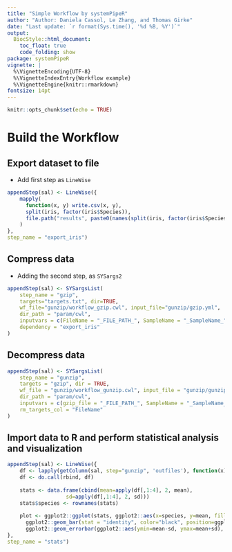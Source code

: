 ```yaml
---
title: "Simple Workflow by systemPipeR" 
author: "Author: Daniela Cassol, Le Zhang, and Thomas Girke"
date: "Last update: `r format(Sys.time(), '%d %B, %Y')`" 
output:
  BiocStyle::html_document:
    toc_float: true
    code_folding: show
package: systemPipeR
vignette: |
  %\VignetteEncoding{UTF-8}
  %\VignetteIndexEntry{Workflow example}
  %\VignetteEngine{knitr::rmarkdown}
fontsize: 14pt
---
```


```r
knitr::opts_chunk$set(echo = TRUE)
```

# Build the Workflow 

## Export dataset to file

- Add first step as `LineWise`

```r
appendStep(sal) <- LineWise({
    mapply(
      function(x, y) write.csv(x, y),
      split(iris, factor(iris$Species)),
      file.path("results", paste0(names(split(iris, factor(iris$Species))), ".csv"))
    )
}, 
step_name = "export_iris")

```

## Compress data

- Adding the second step, as `SYSargs2` 

```r
appendStep(sal) <- SYSargsList(
    step_name = "gzip", 
    targets="targets.txt", dir=TRUE,
    wf_file="gunzip/workflow_gzip.cwl", input_file="gunzip/gzip.yml",
    dir_path = "param/cwl",
    inputvars = c(FileName = "_FILE_PATH_", SampleName = "_SampleName_"), 
    dependency = "export_iris"
)
```

## Decompress data

```r
appendStep(sal) <- SYSargsList(
    step_name = "gunzip", 
    targets = "gzip", dir = TRUE,
    wf_file = "gunzip/workflow_gunzip.cwl", input_file = "gunzip/gunzip.yml",
    dir_path = "param/cwl",
    inputvars = c(gzip_file = "_FILE_PATH_", SampleName = "_SampleName_"), 
    rm_targets_col = "FileName"
)
```

## Import data to R and perform statistical analysis and visualization 

```r
appendStep(sal) <- LineWise({
    df <- lapply(getColumn(sal, step="gunzip", 'outfiles'), function(x) read.delim(x, sep=",")[-1])
    df <- do.call(rbind, df)
    
    stats <- data.frame(cbind(mean=apply(df[,1:4], 2, mean),
                   sd=apply(df[,1:4], 2, sd)))
    stats$species <- rownames(stats)
    
    plot <- ggplot2::ggplot(stats, ggplot2::aes(x=species, y=mean, fill=species)) + 
      ggplot2::geom_bar(stat = "identity", color="black", position=ggplot2::position_dodge()) +
      ggplot2::geom_errorbar(ggplot2::aes(ymin=mean-sd, ymax=mean+sd), width=.2, position=ggplot2::position_dodge(.9)) 
}, 
step_name = "stats")
```


